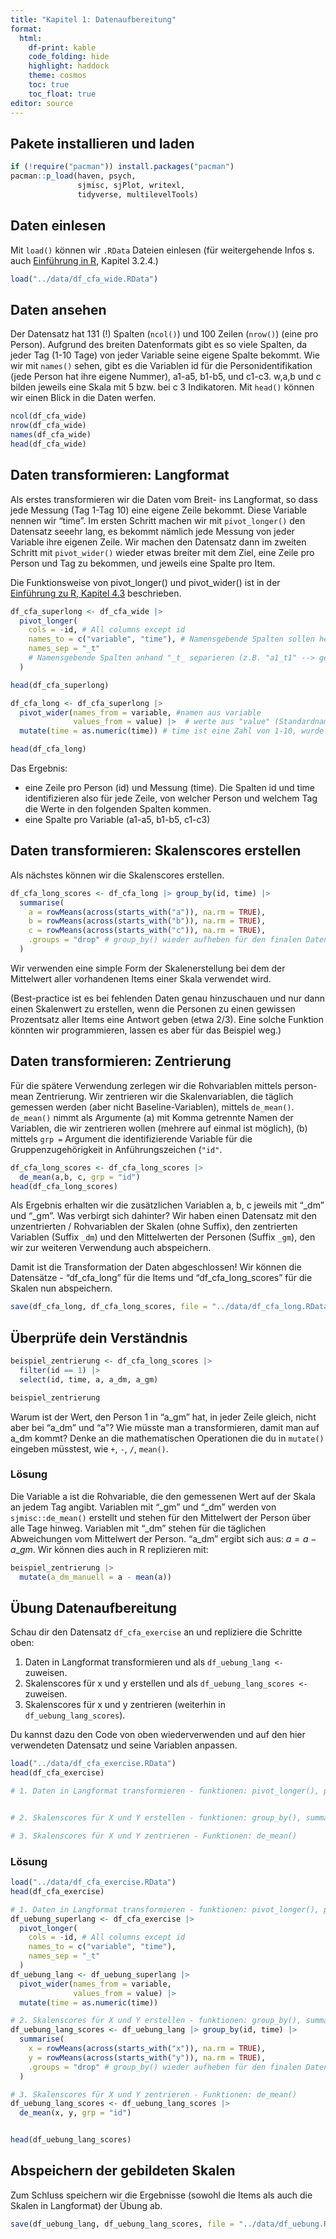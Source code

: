 ```yaml
---
title: "Kapitel 1: Datenaufbereitung"
format:
  html:
    df-print: kable
    code_folding: hide
    highlight: haddock
    theme: cosmos
    toc: true
    toc_float: true
editor: source
---
```


## Pakete installieren und laden

```r
if (!require("pacman")) install.packages("pacman")
pacman::p_load(haven, psych,
               sjmisc, sjPlot, writexl,
               tidyverse, multilevelTools)
```


## Daten einlesen

Mit `load()` können wir `.RData` Dateien einlesen (für weitergehende Infos s. auch [Einführung in R](https://methodenlehre.github.io/einfuehrung-in-R/chapters/03-data_frames.html), Kapitel 3.2.4.)

```r
load("../data/df_cfa_wide.RData")
```


## Daten ansehen

Der Datensatz hat 131 (!) Spalten (`ncol()`) und 100 Zeilen (`nrow()`) (eine pro Person). Aufgrund des breiten Datenformats gibt es so viele Spalten, da jeder Tag (1-10 Tage) von jeder Variable seine eigene Spalte bekommt.
Wie wir mit `names()` sehen, gibt es die Variablen id für die Personidentifikation (jede Person hat ihre eigene Nummer), a1-a5, b1-b5, und c1-c3. w,a,b und c bilden jeweils eine Skala mit 5 bzw. bei c 3 Indikatoren.
Mit `head()` können wir einen Blick in die Daten werfen.

```r
ncol(df_cfa_wide)
nrow(df_cfa_wide)
names(df_cfa_wide)
head(df_cfa_wide)
```

## Daten transformieren: Langformat

Als erstes transformieren wir die Daten vom Breit- ins Langformat, so dass jede Messung (Tag 1-Tag 10) eine eigene Zeile bekommt. Diese Variable nennen wir "time".
Im ersten Schritt machen wir mit `pivot_longer()` den Datensatz seeehr lang, es bekommt nämlich jede Messung von jeder Variable ihre eigenen Zeile.
Wir machen den Datensatz dann im zweiten Schritt mit `pivot_wider()`  wieder etwas breiter mit dem Ziel, eine Zeile pro Person und Tag zu bekommen, und jeweils eine Spalte pro Item.

Die Funktionsweise von pivot_longer() und pivot_wider() ist in der [Einführung zu R, Kapitel 4.3](https://methodenlehre.github.io/einfuehrung-in-R/chapters/04-tidyverse.html#4_3_reshaping) beschrieben.

```r

df_cfa_superlong <- df_cfa_wide |> 
  pivot_longer(
    cols = -id, # All columns except id
    names_to = c("variable", "time"), # Namensgebende Spalten sollen heissen: variable, time
    names_sep = "_t" 
    # Namensgebende Spalten anhand "_t_ separieren (z.B. "a1_t1" --> gespalten in "a1" und "1", "_t" ist der Separator)
  ) 

head(df_cfa_superlong)


```

```r
df_cfa_long <- df_cfa_superlong |> 
  pivot_wider(names_from = variable, #namen aus variable
              values_from = value) |>  # werte aus "value" (Standardname)
  mutate(time = as.numeric(time)) # time ist eine Zahl von 1-10, wurde aber zuvor als Character-Vector abgespeichert

head(df_cfa_long)

```
Das Ergebnis:

- eine Zeile pro Person (id) und Messung (time). Die Spalten id und time identifizieren also für jede Zeile, von welcher Person und welchem Tag die Werte in den folgenden Spalten kommen.
- eine Spalte pro Variable (a1-a5, b1-b5, c1-c3)


## Daten transformieren: Skalenscores erstellen

Als nächstes können wir die Skalenscores erstellen.

```r
df_cfa_long_scores <- df_cfa_long |> group_by(id, time) |> 
  summarise(
    a = rowMeans(across(starts_with("a")), na.rm = TRUE),
    b = rowMeans(across(starts_with("b")), na.rm = TRUE),
    c = rowMeans(across(starts_with("c")), na.rm = TRUE),
    .groups = "drop" # group_by() wieder aufheben für den finalen Datensatz
  )
```

Wir verwenden eine simple Form der Skalenerstellung bei dem der Mittelwert aller vorhandenen Items einer Skala verwendet wird.

(Best-practice ist es bei fehlenden Daten genau hinzuschauen und nur dann einen Skalenwert zu erstellen, wenn die Personen zu einen gewissen Prozentsatz aller Items eine Antwort geben (etwa 2/3). Eine solche Funktion könnten wir programmieren, lassen es aber für das Beispiel weg.)

## Daten transformieren: Zentrierung

Für die spätere Verwendung zerlegen wir die Rohvariablen mittels person-mean Zentrierung.
Wir zentrieren wir die Skalenvariablen, die täglich gemessen werden (aber nicht Baseline-Variablen), mittels `de_mean()`. `de_mean()` nimmt als Argumente (a) mit Komma getrennte Namen der Variablen, die wir zentrieren wollen (mehrere auf einmal ist möglich), (b) mittels `grp = ` Argument die identifizierende Variable für die Gruppenzugehörigkeit in Anführungszeichen (`"id"`.

```r
df_cfa_long_scores <- df_cfa_long_scores |> 
  de_mean(a,b, c, grp = "id")
head(df_cfa_long_scores)

```

Als Ergebnis erhalten wir die zusätzlichen Variablen a, b, c jeweils mit "_dm" und "_gm". Was verbirgt sich dahinter? 
Wir haben einen Datensatz mit den unzentrierten / Rohvariablen der Skalen (ohne Suffix), den zentrierten Variablen (Suffix `_dm`) und den Mittelwerten der Personen (Suffix `_gm`), den wir zur weiteren Verwendung auch abspeichern.

Damit ist die Transformation der Daten abgeschlossen! Wir können die Datensätze - "df_cfa_long" für die Items und "df_cfa_long_scores" für die Skalen nun abspeichern.

```r
save(df_cfa_long, df_cfa_long_scores, file = "../data/df_cfa_long.RData")
```

## Überprüfe dein Verständnis

```r
beispiel_zentrierung <- df_cfa_long_scores |> 
  filter(id == 1) |> 
  select(id, time, a, a_dm, a_gm)

beispiel_zentrierung
```

Warum ist der Wert, den Person 1 in  "a_gm" hat, in jeder Zeile gleich, nicht aber bei "a_dm" und "a"? 
Wie müsste man a transformieren, damit man auf a_dm kommt? Denke an die mathematischen Operationen die du in `mutate()` eingeben müsstest, wie `+`, `-`, `/`, `mean()`.

:::{.callout-tip collapse="true"}
### Lösung

Die Variable a ist die Rohvariable, die den gemessenen Wert auf der Skala an jedem Tag angibt.
Variablen mit "_gm" und "_dm" werden von `sjmisc::de_mean()` erstellt und stehen für den Mittelwert der Person über alle Tage hinweg.
Variablen mit "_dm" stehen für die täglichen Abweichungen vom Mittelwert der Person.
"a_dm" ergibt sich aus: $a = a - a\_gm$. Wir können dies auch in R replizieren mit:

```r
beispiel_zentrierung |> 
  mutate(a_dm_manuell = a - mean(a))
```
:::


## Übung Datenaufbereitung

Schau dir den Datensatz `df_cfa_exercise`  an und repliziere die Schritte oben:

1) Daten in Langformat transformieren und als `df_uebung_lang <-` zuweisen. 
2) Skalenscores für x und y erstellen und als `df_uebung_lang_scores <-` zuweisen.
3) Skalenscores für x und y zentrieren (weiterhin in `df_uebung_lang_scores`).

Du kannst dazu den Code von oben wiederverwenden und auf den hier verwendeten Datensatz und seine Variablen anpassen.

```r
load("../data/df_cfa_exercise.RData")
head(df_cfa_exercise)

# 1. Daten in Langformat transformieren - funktionen: pivot_longer(), pivot_wider()


# 2. Skalenscores für X und Y erstellen - funktionen: group_by(), summarise()

# 3. Skalenscores für X und Y zentrieren - Funktionen: de_mean()
```


:::{.callout-tip collapse="true"}
### Lösung

```r
load("../data/df_cfa_exercise.RData")
head(df_cfa_exercise)

# 1. Daten in Langformat transformieren - funktionen: pivot_longer(), pivot_wider()
df_uebung_superlang <- df_cfa_exercise |> 
  pivot_longer(
    cols = -id, # All columns except id
    names_to = c("variable", "time"),
    names_sep = "_t"
  ) 
df_uebung_lang <- df_uebung_superlang |> 
  pivot_wider(names_from = variable,
              values_from = value) |> 
  mutate(time = as.numeric(time)) 

# 2. Skalenscores für X und Y erstellen - funktionen: group_by(), summarise()
df_uebung_lang_scores <- df_uebung_lang |> group_by(id, time) |> 
  summarise(
    x = rowMeans(across(starts_with("x")), na.rm = TRUE),
    y = rowMeans(across(starts_with("y")), na.rm = TRUE),
    .groups = "drop" # group_by() wieder aufheben für den finalen Datensatz
  )

# 3. Skalenscores für X und Y zentrieren - Funktionen: de_mean()
df_uebung_lang_scores <- df_uebung_lang_scores |> 
  de_mean(x, y, grp = "id")


head(df_uebung_lang_scores)
```
:::

## Abspeichern der gebildeten Skalen

Zum Schluss speichern wir die Ergebnisse (sowohl die Items als auch die Skalen in Langformat) der Übung ab.

```r
save(df_uebung_lang, df_uebung_lang_scores, file = "../data/df_uebung.RData")
```

